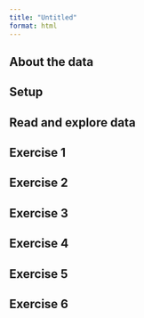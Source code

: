 ```yaml
---
title: "Untitled"
format: html
---
```


## About the data

## Setup

## Read and explore data

## Exercise 1

## Exercise 2

## Exercise 3

## Exercise 4

## Exercise 5

## Exercise 6